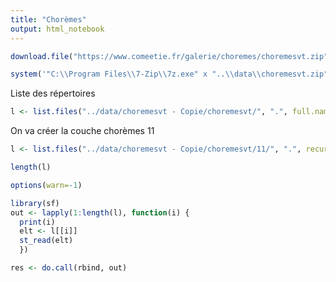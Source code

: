 ```yaml
---
title: "Chorèmes"
output: html_notebook
---
```


```r
download.file("https://www.comeetie.fr/galerie/choremes/choremesvt.zip", "../data/choremesvt.zip", mode = "wb")
```

```r
system('"C:\\Program Files\\7-Zip\\7z.exe" x "..\\data\\choremesvt.zip"')
```
Liste des répertoires
```r
l <- list.files("../data/choremesvt - Copie/choremesvt/", ".", full.names = T)
```
On va créer la couche chorèmes 11
```r
l <- list.files("../data/choremesvt - Copie/choremesvt/11/", ".", recursive = T, full.names = T)
```
```r
length(l)
```

```r
options(warn=-1)

library(sf)
out <- lapply(1:length(l), function(i) {
  print(i)
  elt <- l[[i]]
  st_read(elt)
  })
```

```r
res <- do.call(rbind, out)
```




